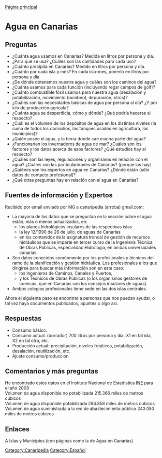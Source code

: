 [[Canaripedia|Página principal]]

= Agua en Canarias =

== Preguntas ==

* ¿Cuánta agua usamos en Canarias? Medida en litros por persona y día.
* ¿Para qué se usa? ¿Cuáles son las cantidades para cada uso?
* ¿Cuánto precipita en Canarias? Medido en litros por persona y día.
* ¿Cuánto por cada isla y mes? En cada isla-mes, ponerlo en litros por persona y día.
* ¿De dónde obtenemos nuestra agua y cuáles son los caminos del agua?
* ¿Cuánta usamos para cada función (incluyendo regar campos de golf)?
* ¿Cuánto combustible fósil usamos para nuestra agua (desalación y potabilización, movimiento (bombeo), depuración, otros)?
* ¿Cuáles son las necesidades básicas de agua por persona al día? ¿Y por kilo de producción agrícola?
* ¿Cuánta agua se desperdicia, cómo y dónde? ¿Qué podría hacerse al respecto?
* ¿Cuál es el volumen de los depósitos de agua en los distintos niveles (la suma de todos los domicilios, los tanques usados en agricultura, los municipios)?
* ¿Quién posee el agua, y la tierra donde cae mucha parte del agua?
* ¿Funcionarían los invernaderos de agua de mar? ¿Cuáles son los factores y los datos acerca de esos factores? ¿Qué estudios hay al respecto?
* ¿Cuáles son las leyes, regulaciones y organismos en relación con el agua? ¿Cuáles son las particularidades de Canarias? (porque las hay)
* ¿Quiénes son los expertos en agua en Canarias? ¿Dónde están (sólo datos de contacto profesional)?
* ¿Qué otras preguntas hay en relación con el agua en Canarias?

== Fuentes de información y Expertos ==

Recibido por email enviado por MG a canaripedia (arroba) gmail.com:

* La mayoría de los datos que se preguntan en la sección sobre el agua están, más o menos actualizados, en:
** los planes hidrológicos insulares de las respectivas islas
** la ley 12/1990 de 26 de julio, de aguas de Canarias
** en los contenidos de la asignatura troncal de gestión de recursos hidráulicos que se imparte en tercer curso de la Ingeniería Técnica de Obras Públicas, especialidad Hidrología, en ambas universidades canarias
* Son datos conocidos comúnmente por los profesionales y técnicos del ramo de la planificación y gestión hidráulica. Los profesionales a los que dirigirse para buscar más información son en este caso:
** los Ingenieros de Caminos, Canales y Puertos,
** y los Técnicos de Obras Públicas (o los organismos gestores de cuencas, que en Canarias son los consejos insulares de aguas).
* Ambos colegios profesionales tiene sede en las dos islas centrales.

Ahora el siguiente paso es encontrar a personas que nos puedan ayudar, o tal vez haya documentos publicados, apuntes o algo así.

== Respuestas ==

* Consumo básico.
* Consumo actual.  (borrador) 700 litros por persona y día.  X1 en tal isla, X2 en tal otra, etc.
* Producción actual: precipitación, niveles freáticos, potabilización, desalación, reutilización, etc.
* Ajuste consumo/producción

== Comentarios y más preguntas ==
He encontrado estos datos en el Instituto Nacional de Estadística [http://www.ine.es/ INE] para el año 2008<br />
Volumen de agua disponible no potabilizada  215.366 miles de metros cúbicos<br />
Volumen de agua disponible potabilizada 264.858 miles de metros cúbicos<br />
Volumen de agua suministrada a la red de abastecimiento público 243.050 miles de metros cúbicos

== Enlaces ==

A Islas y Municipios (con páginas como la de Agua en Canarias)

[[Category:Canaripedia]]
[[Category:Español]]